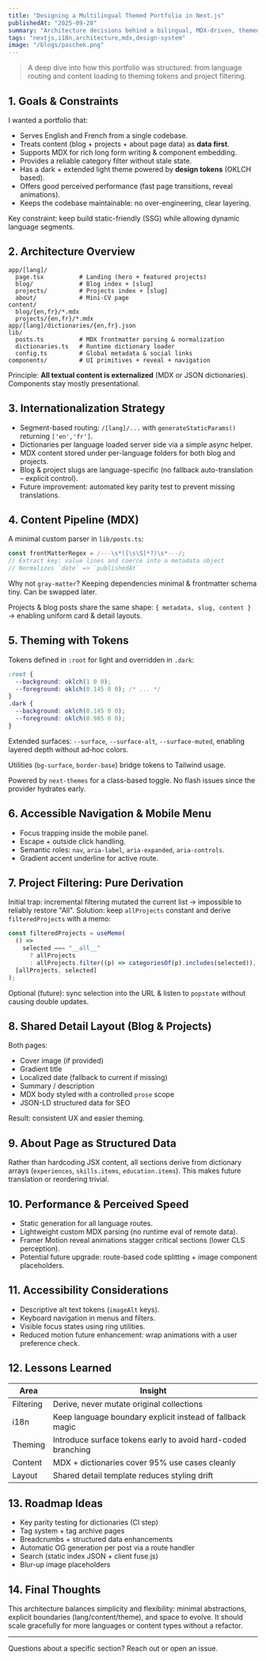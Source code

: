 ```yaml
---
title: "Designing a Multilingual Themed Portfolio in Next.js"
publishedAt: "2025-09-28"
summary: "Architecture decisions behind a bilingual, MDX-driven, themed portfolio with accessible UI and animated UX."
tags: "nextjs,i18n,architecture,mdx,design-system"
image: "/blogs/paschek.png"
---
```


> A deep dive into how this portfolio was structured: from language routing and content loading to theming tokens and project filtering.

## 1. Goals & Constraints

I wanted a portfolio that:

- Serves English and French from a single codebase.
- Treats content (blog + projects + about page data) as **data first**.
- Supports MDX for rich long form writing & component embedding.
- Provides a reliable category filter without stale state.
- Has a dark + extended light theme powered by **design tokens** (OKLCH based).
- Offers good perceived performance (fast page transitions, reveal animations).
- Keeps the codebase maintainable: no over-engineering, clear layering.

Key constraint: keep build static-friendly (SSG) while allowing dynamic language segments.

## 2. Architecture Overview

```
app/[lang]/
  page.tsx          # Landing (hero + featured projects)
  blog/             # Blog index + [slug]
  projects/         # Projects index + [slug]
  about/            # Mini‑CV page
content/
  blog/{en,fr}/*.mdx
  projects/{en,fr}/*.mdx
app/[lang]/dictionaries/{en,fr}.json
lib/
  posts.ts          # MDX frontmatter parsing & normalization
  dictionaries.ts   # Runtime dictionary loader
  config.ts         # Global metadata & social links
components/         # UI primitives + reveal + navigation
```

Principle: **All textual content is externalized** (MDX or JSON dictionaries). Components stay mostly presentational.

## 3. Internationalization Strategy

- Segment-based routing: `/[lang]/...` with `generateStaticParams()` returning `['en','fr']`.
- Dictionaries per language loaded server side via a simple async helper.
- MDX content stored under per-language folders for both blog and projects.
- Blog & project slugs are language-specific (no fallback auto-translation – explicit control).
- Future improvement: automated key parity test to prevent missing translations.

## 4. Content Pipeline (MDX)

A minimal custom parser in `lib/posts.ts`:

```ts
const frontMatterRegex = /---\s*([\s\S]*?)\s*---/;
// Extract key: value lines and coerce into a metadata object
// Normalizes `date` => `publishedAt`
```

Why not `gray-matter`? Keeping dependencies minimal & frontmatter schema tiny. Can be swapped later.

Projects & blog posts share the same shape: `{ metadata, slug, content }` → enabling uniform card & detail layouts.

## 5. Theming with Tokens

Tokens defined in `:root` for light and overridden in `.dark`:

```css
:root {
  --background: oklch(1 0 0);
  --foreground: oklch(0.145 0 0); /* ... */
}
.dark {
  --background: oklch(0.145 0 0);
  --foreground: oklch(0.985 0 0);
}
```

Extended surfaces: `--surface`, `--surface-alt`, `--surface-muted`, enabling layered depth without ad‑hoc colors.

Utilities (`bg-surface`, `border-base`) bridge tokens to Tailwind usage.

Powered by `next-themes` for a class-based toggle. No flash issues since the provider hydrates early.

## 6. Accessible Navigation & Mobile Menu

- Focus trapping inside the mobile panel.
- Escape + outside click handling.
- Semantic roles: `nav`, `aria-label`, `aria-expanded`, `aria-controls`.
- Gradient accent underline for active route.

## 7. Project Filtering: Pure Derivation

Initial trap: incremental filtering mutated the current list → impossible to reliably restore "All".
Solution: keep `allProjects` constant and derive `filteredProjects` with a memo:

```ts
const filteredProjects = useMemo(
  () =>
    selected === "__all__"
      ? allProjects
      : allProjects.filter((p) => categoriesOf(p).includes(selected)),
  [allProjects, selected]
);
```

Optional (future): sync selection into the URL & listen to `popstate` without causing double updates.

## 8. Shared Detail Layout (Blog & Projects)

Both pages:

- Cover image (if provided)
- Gradient title
- Localized date (fallback to current if missing)
- Summary / description
- MDX body styled with a controlled `prose` scope
- JSON-LD structured data for SEO

Result: consistent UX and easier theming.

## 9. About Page as Structured Data

Rather than hardcoding JSX content, all sections derive from dictionary arrays (`experiences`, `skills.items`, `education.items`). This makes future translation or reordering trivial.

## 10. Performance & Perceived Speed

- Static generation for all language routes.
- Lightweight custom MDX parsing (no runtime eval of remote data).
- Framer Motion reveal animations stagger critical sections (lower CLS perception).
- Potential future upgrade: route-based code splitting + image component placeholders.

## 11. Accessibility Considerations

- Descriptive alt text tokens (`imageAlt` keys).
- Keyboard navigation in menus and filters.
- Visible focus states using ring utilities.
- Reduced motion future enhancement: wrap animations with a user preference check.

## 12. Lessons Learned

| Area      | Insight                                                      |
| --------- | ------------------------------------------------------------ |
| Filtering | Derive, never mutate original collections                    |
| i18n      | Keep language boundary explicit instead of fallback magic    |
| Theming   | Introduce surface tokens early to avoid hard-coded branching |
| Content   | MDX + dictionaries cover 95% use cases cleanly               |
| Layout    | Shared detail template reduces styling drift                 |

## 13. Roadmap Ideas

- Key parity testing for dictionaries (CI step)
- Tag system + tag archive pages
- Breadcrumbs + structured data enhancements
- Automatic OG generation per post via a route handler
- Search (static index JSON + client fuse.js)
- Blur-up image placeholders

## 14. Final Thoughts

This architecture balances simplicity and flexibility: minimal abstractions, explicit boundaries (lang/content/theme), and space to evolve. It should scale gracefully for more languages or content types without a refactor.

---

Questions about a specific section? Reach out or open an issue.
